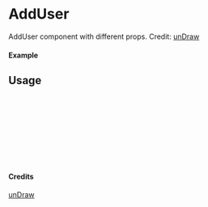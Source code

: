 
<Meta of={AddUser} title="unDraw/AddUser" />

# AddUser

AddUser component with different props.
Credit: [unDraw](https://undraw.co/illustrations)

#### Example

<Canvas of={AddUser.Primary} />

## Usage

```ts
import { AddUser } from "yadl-ui";

const Example = () => {
  return (
      <AddUser />
  );
};

export default Example;
```

#### Credits
[unDraw](https://undraw.co/illustrations)
